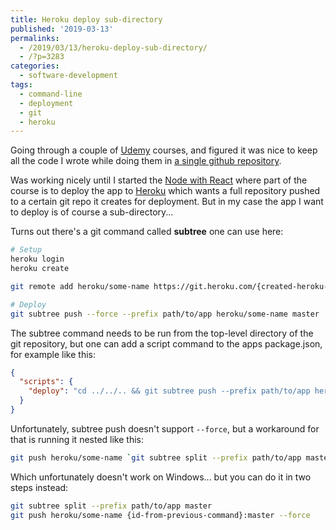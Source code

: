 ---
title: Heroku deploy sub-directory
published: '2019-03-13'
permalinks:
  - /2019/03/13/heroku-deploy-sub-directory/
  - /?p=3283
categories:
  - software-development
tags:
  - command-line
  - deployment
  - git
  - heroku
---

Going through a couple of [Udemy](https://www.udemy.com) courses, and figured it was nice to keep all the code I wrote while doing them in [a single github repository](https://github.com/Svish/udemy).

Was working nicely until I started the [Node with React](https://www.udemy.com/node-with-react-fullstack-web-development/) where part of the course is to deploy the app to [Heroku](https://www.heroku.com/home) which wants a full repository pushed to a certain git repo it creates for deployment. But in my case the app I want to deploy is of course a sub-directory...

Turns out there's a git command called <b>subtree</b> one can use here:

```bash
# Setup
heroku login
heroku create

git remote add heroku/some-name https://git.heroku.com/{created-heroku-app-id}.git

# Deploy
git subtree push --force --prefix path/to/app heroku/some-name master
```

The subtree command needs to be run from the top-level directory of the git repository, but one can add a script command to the apps package.json, for example like this:

```json
{
  "scripts": {
    "deploy": "cd ../../.. && git subtree push --prefix path/to/app heroku/some-name master"
  }
}
```

Unfortunately, subtree push doesn't support `--force`, but a workaround for that is running it nested like this:

```bash
git push heroku/some-name `git subtree split --prefix path/to/app master`:master --force
```

Which unfortunately doesn't work on Windows... but you can do it in two steps instead:

```bash
git subtree split --prefix path/to/app master
git push heroku/some-name {id-from-previous-command}:master --force
```

